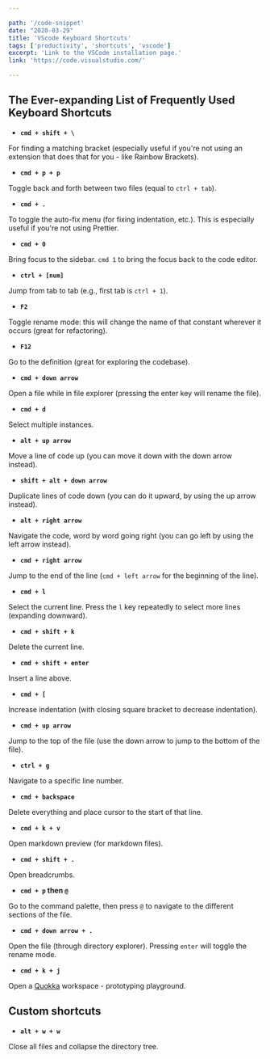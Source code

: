 ```yaml
---

path: '/code-snippet'
date: "2020-03-29"
title: 'VScode Keyboard Shortcuts'
tags: ['productivity', 'shortcuts', 'vscode']
excerpt: 'Link to the VSCode installation page.'
link: 'https://code.visualstudio.com/'

---
```


## The Ever-expanding List of Frequently Used Keyboard Shortcuts

- **`cmd + shift + \`**

For finding a matching bracket (especially useful if you're not using an extension that does that for you - like Rainbow Brackets).

- **`cmd + p + p`**

Toggle back and forth between two files (equal to `ctrl + tab`).

- **`cmd + .`**

To toggle the auto-fix menu (for fixing indentation, etc.). This is especially useful if you're not using Prettier.

- **`cmd + 0`**

Bring focus to the sidebar. `cmd 1` to bring the focus back to the code editor.

- **`ctrl + [num]`**

Jump from tab to tab (e.g., first tab is `ctrl + 1`).

- **`F2`**

Toggle rename mode: this will change the name of that constant wherever it occurs (great for refactoring).

- **`F12`**

Go to the definition (great for exploring the codebase).

- **`cmd + down arrow`**

Open a file while in file explorer (pressing the enter key will rename the file).

- **`cmd + d`**

Select multiple instances.

- **`alt + up arrow`**

Move a line of code up (you can move it down with the down arrow instead).

- **`shift + alt + down arrow`**

Duplicate lines of code down (you can do it upward, by using the up arrow instead).

- **`alt + right arrow`**

Navigate the code, word by word going right (you can go left by using the left arrow instead).

- **`cmd + right arrow`**

Jump to the end of the line (`cmd + left arrow` for the beginning of the line).

- **`cmd + l`**

Select the current line. Press the `l` key repeatedly to select more lines (expanding downward).

- **`cmd + shift + k`**

Delete the current line.

- **`cmd + shift + enter`**

Insert a line above.

- **`cmd + [`**

Increase indentation (with closing square bracket to decrease indentation).

- **`cmd + up arrow`**

Jump to the top of the file (use the down arrow to jump to the bottom of the file).

- **`ctrl + g`**

Navigate to a specific line number.

- **`cmd + backspace`**

Delete everything and place cursor to the start of that line.

- **`cmd + k + v`**

Open markdown preview (for markdown files).

- **`cmd + shift + .`**

Open breadcrumbs.

- **`cmd + p` then `@`**

Go to the command palette, then press `@` to navigate to the different sections of the file.

- **`cmd + down arrow + .`**

Open the file (through directory explorer). Pressing `enter` will toggle the rename mode.

- **`cmd + k + j`**

Open a [Quokka](https://marketplace.visualstudio.com/items?itemName=WallabyJs.quokka-vscode) workspace - prototyping playground.

## Custom shortcuts

- **`alt + w + w`**

Close all files and collapse the directory tree.